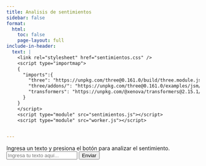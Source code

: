 ```yaml
---
title: Analisis de sentimientos
sidebar: false
format:
  html:
    toc: false
    page-layout: full
include-in-header:
  text: |
    <link rel="stylesheet" href="sentimientos.css" />
    <script type="importmap">
    {
      "imports":{
        "three": "https://unpkg.com/three@0.161.0/build/three.module.js",
        "three/addons/": "https://unpkg.com/three@0.161.0/examples/jsm/",
        "transformers": "https://unpkg.com/@xenova/transformers@2.15.1/dist/transformers.min.js"
      }
    }
    </script>
    <script type="module" src="sentimientos.js"></script>
    <script type="module" src="worker.js"></script>


---
```



```{=html}
    <div class="container">
        Ingresa un texto y presiona el botón para analizar el sentimiento.
        <br>
        <input type="text" id="inputText" placeholder="Ingresa tu texto aquí..." />
        <button id="sendButton">Enviar</button>
        <div id="result"></div>
    </div>
```
